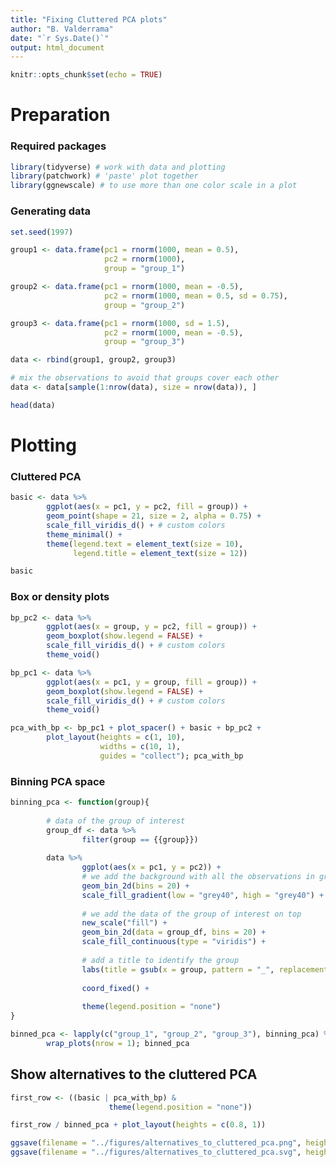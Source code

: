 ```yaml
---
title: "Fixing Cluttered PCA plots"
author: "B. Valderrama"
date: "`r Sys.Date()`"
output: html_document
---
```


```r
knitr::opts_chunk$set(echo = TRUE)
```

# Preparation

### Required packages 
```r
library(tidyverse) # work with data and plotting
library(patchwork) # 'paste' plot together
library(ggnewscale) # to use more than one color scale in a plot
```


### Generating data

```r
set.seed(1997)

group1 <- data.frame(pc1 = rnorm(1000, mean = 0.5),
                     pc2 = rnorm(1000),
                     group = "group_1")

group2 <- data.frame(pc1 = rnorm(1000, mean = -0.5),
                     pc2 = rnorm(1000, mean = 0.5, sd = 0.75),
                     group = "group_2")

group3 <- data.frame(pc1 = rnorm(1000, sd = 1.5),
                     pc2 = rnorm(1000, mean = -0.5),
                     group = "group_3")

data <- rbind(group1, group2, group3)

# mix the observations to avoid that groups cover each other
data <- data[sample(1:nrow(data), size = nrow(data)), ]

head(data)
```

# Plotting

### Cluttered PCA

```r
basic <- data %>% 
        ggplot(aes(x = pc1, y = pc2, fill = group)) +
        geom_point(shape = 21, size = 2, alpha = 0.75) +
        scale_fill_viridis_d() + # custom colors
        theme_minimal() +
        theme(legend.text = element_text(size = 10),
              legend.title = element_text(size = 12))

basic 
```

### Box or density plots

```r
bp_pc2 <- data %>% 
        ggplot(aes(x = group, y = pc2, fill = group)) +
        geom_boxplot(show.legend = FALSE) +
        scale_fill_viridis_d() + # custom colors
        theme_void()

bp_pc1 <- data %>% 
        ggplot(aes(x = pc1, y = group, fill = group)) +
        geom_boxplot(show.legend = FALSE) +
        scale_fill_viridis_d() + # custom colors
        theme_void()

pca_with_bp <- bp_pc1 + plot_spacer() + basic + bp_pc2 +
        plot_layout(heights = c(1, 10), 
                    widths = c(10, 1), 
                    guides = "collect"); pca_with_bp
```

### Binning PCA space

```r
binning_pca <- function(group){
        
        # data of the group of interest 
        group_df <- data %>% 
                filter(group == {{group}})
        
        data %>% 
                ggplot(aes(x = pc1, y = pc2)) +
                # we add the background with all the observations in grey
                geom_bin_2d(bins = 20) +
                scale_fill_gradient(low = "grey40", high = "grey40") +
                
                # we add the data of the group of interest on top
                new_scale("fill") +
                geom_bin_2d(data = group_df, bins = 20) +
                scale_fill_continuous(type = "viridis") +
                
                # add a title to identify the group
                labs(title = gsub(x = group, pattern = "_", replacement = " ")) +
                
                coord_fixed() +
                
                theme(legend.position = "none")
}

binned_pca <- lapply(c("group_1", "group_2", "group_3"), binning_pca) %>% 
        wrap_plots(nrow = 1); binned_pca
```

## Show alternatives to the cluttered PCA

```r
first_row <- ((basic | pca_with_bp) & 
                      theme(legend.position = "none"))

first_row / binned_pca + plot_layout(heights = c(0.8, 1))

ggsave(filename = "../figures/alternatives_to_cluttered_pca.png", height = 6, width = 6)
ggsave(filename = "../figures/alternatives_to_cluttered_pca.svg", height = 6, width = 6)

```